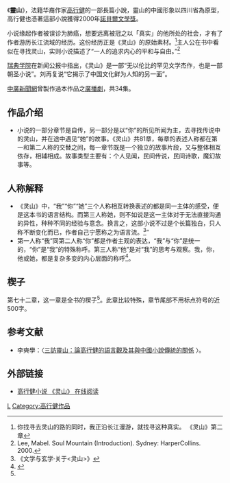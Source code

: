 {{infobox Book | <!-- See [[Wikipedia:WikiProject_Novels|Wikipedia:WikiProject Novels]] or [[Wikipedia:WikiProject_Books|Wikipedia:WikiProject Books]] -->
| name          = 靈山
| publisher    = {{TWN}}[[联经出版公司|联经出版公司]]
| translator    = 
| author        = [[高行健|高行健]]
| illustrator   = [[高行健|高行健]]
| cover_artist  = 
| country       =  [[瑞典|瑞典]]、[[台灣|台灣]]、[[法國|法國]]
| language      = [[中文|中文]]
| series        = 
| genre         = [[长篇小说|长篇小说]]<br>[[现代主义文学|现代主义文学]]
| release_date  = 1990年
| media_type    = 
| pages         = 616頁
| isbn          = 9789570836899
| preceded_by   = 
| followed_by   = 
}}

《'''靈山'''》，法籍华裔作家[[高行健|高行健]]的一部長篇小說，靈山的中國形象以四川省為原型，高行健也憑著這部小說獲得2000年[[諾貝爾文學獎|諾貝爾文學獎]]。

小说缘起作者被误诊为肺癌，想要远离被冠之以「真实」的他所处的社会，才有了作者游历长江流域的经历。这份经历正是《灵山》的原始素材。<ref>你找寻去灵山的路的同时，我正沿长江漫游，就找寻这种真实。 《灵山》第二章</ref>主人公在书中看似在寻找灵山，实则小说描述了“一人的追求内心的平和与自由。”<ref> Lee, Mabel. Soul Mountain (Introduction). Sydney: HarperCollins. 2000.</ref>

[[瑞典学院|瑞典学院]]在新闻公报中指出，《灵山》是一部“无以伦比的罕见文学杰作，也是一部朝圣小说”。刘再复说“它揭示了中国文化鲜为人知的另一面”。

[[中廣新聞網|中廣新聞網]]曾製作過本作品之[[廣播劇|廣播劇]]，共34集。

==作品介绍==
*小说的一部分章节是自传，另一部分是以“你”的所见所闻为主，去寻找传说中的灵山，并在途中遇见“她”的故事。《灵山》共81章，每章的表述人称都在第一和第二人称的交替之间，每一章节既是一个独立的故事片段，又与整体相互依存，相辅相成。故事类型主要有：个人见闻，民间传说，民间诗歌，魔幻故事等。

==人称解释==
*《灵山》中，“我”“你”“她”三个人称相互转换表述的都是同一主体的感受，便是这本书的语言结构。而第三人称她，则不如说是这一主体对于无法直接沟通的异性，种种不同的经验与意念。换言之，这部小说不过是个长篇独白，只人称不断变化而已，作者自己宁愿称之为语言流。<ref name="#1">《文学与玄学·关于<灵山>》</ref>”
*第一人称“我”同第二人称“你”都是作者主观的表达，“我”与“你”是统一的，“你”是“我”的特殊称呼。第三人称“他”是对“我”的思考与观察。我，你，他或她，都是复杂多变的内心层面的称呼<ref>{{Cite web |url=http://www.china.com.cn/book/zhuanti/08nbr/content_16586002.htm |title=中国网 |access-date=2013-08-14 |archive-date=2016-03-05 |archive-url=https://web.archive.org/web/20160305042927/http://www.china.com.cn/book/zhuanti/08nbr/content_16586002.htm |dead-url=no }}</ref>。
==楔子==
第七十二章，这一章是全书的楔子<ref name="#1"/>。此章比较特殊，章节尾部不用标点符号的近500字。
== 参考文献 ==
<references/>
*李奭學：〈[http://www.litphil.sinica.edu.tw/home/publish/PDF/Newsletter/69/69-89-106.pdf 三訪靈山：論高行健的語言觀及其與中國小說傳統的關係] {{Wayback|url=http://www.litphil.sinica.edu.tw/home/publish/PDF/Newsletter/69/69-89-106.pdf |date=20141101182221 }}〉。

==外部链接==

*{{cn icon}}[https://web.archive.org/web/20190811143253/https://suxin.taoshumi.com/book/others/lingshan/ 高行健小说 《灵山》 在线阅读]

[[Category:中文長篇小說|L]]
[[Category:高行健作品|Category:高行健作品]]